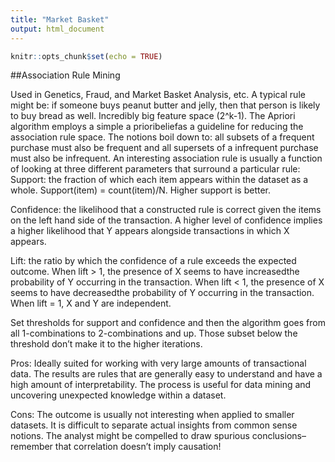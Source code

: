 ```yaml
---
title: "Market Basket"
output: html_document
---
```


```r
knitr::opts_chunk$set(echo = TRUE)
```

##Association Rule Mining

Used in Genetics, Fraud, and Market Basket Analysis, etc. A typical rule might be: if someone buys peanut butter and jelly, then that person is likely to buy bread as well. Incredibly big feature space (2^k-1). The Apriori algorithm employs a simple a prioribeliefas a guideline for reducing the association rule space. The notions boil down to: all subsets of a frequent purchase must also be frequent and all supersets of a infrequent purchase must also be infrequent. An interesting association rule is usually a function of looking at three different parameters that surround a particular rule:
Support: the fraction of which each item appears within the dataset as a whole. Support(item) = count(item)/N. Higher support is better. 

Confidence: the likelihood that a constructed rule is correct given the items on the left hand side of the transaction. A higher level of confidence implies a higher likelihood that Y appears alongside transactions in which X appears.

Lift: the ratio by which the confidence of a rule exceeds the expected outcome. When lift > 1, the presence of X seems to have increasedthe probability of Y occurring in the transaction. When lift < 1, the presence of X seems to have decreasedthe probability of Y occurring in the transaction. When lift = 1, X and Y are independent.

Set thresholds for support and confidence and then the algorithm goes from all 1-combinations to 2-combinations and up. Those subset below the threshold don't make it to the higher iterations. 

Pros: Ideally suited for working with very large amounts of transactional data. The results are rules that are generally easy to understand and have a high amount of interpretability. The process is useful for data mining and uncovering unexpected knowledge within a dataset.

Cons: The outcome is usually not interesting when applied to smaller datasets. It is difficult to separate actual insights from common sense notions. The analyst might be compelled to draw spurious conclusions--remember that correlation doesn’t imply causation!


